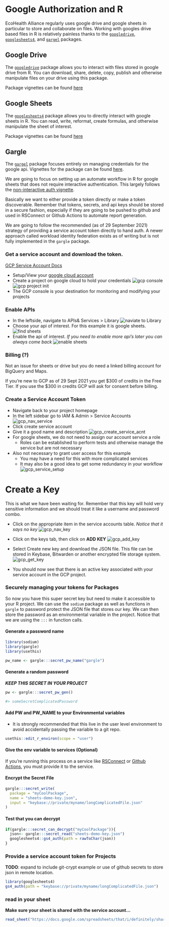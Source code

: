 # Google Authorization and R

EcoHealth Alliance regularly uses google drive and google sheets in particular to
store and collaborate on files. Working with googles drive based files in R is 
relatively painless thanks to the [`googledrive`](https://googledrive.tidyverse.org/), [`googlesheets4`](https://googlesheets4.tidyverse.org/index.html), and 
[`gargel`](https://gargle.r-lib.org/index.html) packages. 

## Google Drive

The [`googledrive`](https://googledrive.tidyverse.org/) package allows you to
interact with files stored in google drive from R. You can download, share, delete,
copy, publish and otherwise manipulate files on your drive using this package. 

Package vignettes can be found [here](https://googledrive.tidyverse.org/articles/index.html)

## Google Sheets 

The [`googlesheets4`](https://googlesheets4.tidyverse.org/index.html) package allows
you to directly interact with google sheets in R. You can read, write, reformat, 
create formulas, and otherwise manipulate the sheet of interest. 

Package vignettes can be found [here](https://googlesheets4.tidyverse.org/articles/index.html)

## Gargle

The [`gargel`](https://gargle.r-lib.org/index.html) package focuses entirely on 
managing credentials for the google api. Vignettes for the package can be found
[here](https://gargle.r-lib.org/articles/index.html). 

We are going to focus on setting up an automate workflow in R for google sheets
that does not require interactive authentication. This largely follows the 
[non-interactive auth vignette](https://gargle.r-lib.org/articles/non-interactive-auth.html). 

Basically we want to either provide a token directly or make a token discoverable. 
Remember that tokens, secrets, and api keys should be stored in a secure fashion,
especially if they are going to be pushed to github and used in RSConnect or Github
Actions to automate report generation. 

We are going to follow the recommended (as of 29 September 2021) strategy of 
providing a service account token directly to hand auth. A newer approach called
workload identity federation exists as of writing but is not fully implemented 
in the `gargle` package.  

###  Get a service account and download the token. 

[GCP Service Account Docs](https://cloud.google.com/iam/docs/service-accounts?_ga=2.215917847.-1040593195.1558621244)

- Setup/View your [google cloud account](https://console.cloud.google.com/)
- Create a project on google cloud to hold your credentials 
![gcp console](./assets/gcp_console.png)
![gcp project init](./assets/gcp_create_proj.png)
- The GCP console is your destination for monitoring and modifying your projects


### Enable APIs

- In the leftside, navigate to APIs& Services > Library 
![naviate to Library](./assets/gcp_nav_lib.png)
- Choose your api of interest. For this example it is google sheets.
![find sheets](./assets/gcp_find_sheets.png)
- Enable the api of interest. *If you need to enable more api's later you can
always come back*
![enable sheets](./assets/gcp_enable_sheets.png)

### Billing (?)

Not an issue for sheets or drive but you do need a linked billing account for 
BigQuery and Maps. 

If you're new to GCP as of 29 Sept 2021 you get $300 of credits in the Free
Tier. If you use the $300 in credits GCP will ask for consent before billing. 

### Create a Service Account Token 

- Navigate back to your project homepage
- In the left sidebar go to IAM & Admin > Service Accounts
![gcp_nav_service](assets/gcp_nav_service.png)
- Click create service account
- Give it a good name and description
![gcp_create_service_acnt](./assets/gcp_create_service_acnt.png)
- For google sheets, we do not need to assign our account service a role
  - Roles can be established to perform tests and otherwise manage the service
  but are not necessary
- Also not necessary to grant user access for this example
  - You may have a need for this with more complicated services
  - It may also be a good idea to get some redundancy in your workflow
![gcp_service_setup](./assets/gcp_service_setup.png)

# Create a Key

This is what we have been waiting for. Remember that this key will hold very
sensitive information and we should treat it like a username and password combo.

- Click on the appropriate item in the service accounts table. *Notice that it says no key*
![gcp_nav_key](./assets/gcp_nav_key.png)
- Click on the keys tab, then click on **ADD KEY**
![gcp_add_key](./assets/gcp_add_key.png)
- Select Create new key and download the JSON file. This file can be stored in Keybase, Bitwarden or another encrypted file storage system. 
![gcp_get_key](./assets/gcp_get_key.png)

- You should now see that there is an active key associated with your service account
in the GCP project. 


### Securely managing your tokens for Packages

So now you have this super secret key but need to make it accessible to your
R project. We can use the `sodium` package as well as functions in `gargle` to 
password protect the JSON file that stores our key. We can then store the password
as an environmental variable in the project. Notice that we are using the `:::` in
function calls. 


#### Generate a password name

```r
library(sodium)
library(gargle)
library(usethis)

pw_name <- gargle:::secret_pw_name("gargle")

```

#### Generate a random password

***KEEP THIS SECRET IN YOUR PROJECT*** 


```r
pw <- gargle:::secret_pw_gen()

#> someSecretComplicatedPassword
```

#### Add PW and PW_NAME to your Environmental variables

- It is strongly recommended that this live in the user level environment to avoid
accidentally passing the variable to a git repo. 
```r
usethis::edit_r_environ(scope = "user")
```

#### Give the env variable to services (Optional)

If you're running this process on a service like [RSConnect](https://blog.rstudio.com/2018/03/02/rstudio-connect-v1-5-14/#:~:text=Environment%20variables%20for%20executable%20content,and%20are%20encrypted%20at%20rest.) or [Github Actions](https://help.github.com/en/actions/configuring-and-managing-workflows/creating-and-storing-encrypted-secrets),
you must provide it to the service. 

#### Encrypt the Secret File

```r
gargle:::secret_write(
  package = "myCoolPackage",
  name = "sheets-demo-key.json",
  input = "keybase://private/myname/longComplicatedFile.json"
)

```

#### Test that you can decrypt

```r
if(gargle:::secret_can_decrypt("myCoolPackage")){
  json<- gargle:::secret_read("sheets-demo-key.json")
  googlesheets4::gs4_auth(path = rawToChar(json))
}
```

### Provide a service account token for Projects

**TODO**: expand to include git-crypt example or use of github secrets to store json in remote location.

```r
library(googlesheets4)
gs4_auth(path = "keybase://private/myname/longComplicatedFile.json")

```

### read in your sheet

**Make sure your sheet is shared with the service account...**

```r

read_sheet("https://docs.google.com/spreadsheets/that/i/definitely/shared/with/the/service-account")

```

